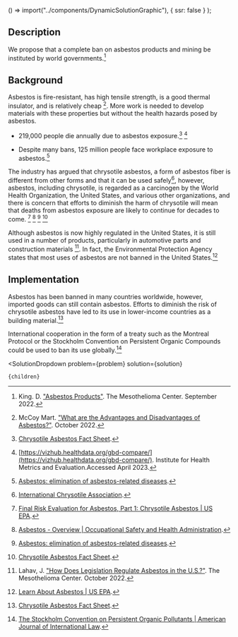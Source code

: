 
  () => import("../components/DynamicSolutionGraphic"),
  { ssr: false }
);



## Description


We propose that a complete ban on asbestos products and mining be instituted by world governments.[^2]


## Background


Asbestos is fire-resistant, has high tensile strength, is a good thermal insulator, and is relatively cheap [^3]. More work is needed to develop materials with these properties but without the health hazards posed by asbestos.


- 219,000 people die annually due to asbestos exposure.[^"4"] [^"5"]


- Despite many bans, 125 million people face workplace exposure to asbestos.[^"10"]


The industry has argued that chrysotile asbestos, a form of asbestos fiber is different from other forms and that it can be used safely[^"6"], however, asbestos, including chrysotile, is regarded as a carcinogen by the World Health Organization, the United States, and various other organizations, and there is concern that efforts to diminish the harm of chrysotile will mean that deaths from asbestos exposure are likely to continue for decades to come. [^"9"] [^"7"] [^"10"] [^"4"]


Although asbestos is now highly regulated in the United States, it is still used in a number of products, particularly in automotive parts and construction materials [^1]. In fact, the Environmental Protection Agency states that most uses of asbestos are not banned in the United States.[^"11"]


## Implementation


Asbestos has been banned in many countries worldwide, however, imported goods can still contain asbestos. Efforts to diminish the risk of chrysotile asbestos have led to its use in lower-income countries as a building material.[^"4"]


International cooperation in the form of a treaty such as the Montreal Protocol or the Stockholm Convention on Persistent Organic Compounds could be used to ban its use globally.[^"12"]










[^1]: Lahav, J. ["How Does Legislation Regulate Asbestos in the U.S.?"](https://www.asbestos.com/mesothelioma-lawyer/legislation/). The Mesothelioma Center. October 2022.


[^2]: King. D. ["Asbestos Products"](https://www.asbestos.com/products/). The Mesothelioma Center. September 2022.


[^3]: McCoy Mart. ["What are the Advantages and Disadvantages of Asbestos?"](https://mccoymart.com/post/advantages-disadvantages-asbestos/). October 2022.


[^"4"]:  [Chrysotile Asbestos Fact Sheet](https://www.asbestossafety.gov.au/find-out-about-asbestos/asbestos-safety-information/chrysotile-asbestos-fact-sheet).


[^"5"]:  [https://vizhub.healthdata.org/gbd-compare/](https://vizhub.healthdata.org/gbd-compare/). Institute for Health Metrics and Evaluation.Accessed April 2023.


[^"6"]:  [International Chrysotile Association](https://chrysotileassociation.com/).


[^"7"]:  [Asbestos - Overview | Occupational Safety and Health Administration](https://www.osha.gov/asbestos).


[^"8"]:  [Non-asbestiform elongate mineral particles and mesothelioma risk: Human and experimental evidence - ScienceDirect](https://www.sciencedirect.com/science/article/pii/S0013935122019053).


[^"9"]:  [Final Risk Evaluation for Asbestos, Part 1: Chrysotile Asbestos | US EPA](https://www.epa.gov/assessing-and-managing-chemicals-under-tsca/final-risk-evaluation-asbestos-part-1-chrysotile).


[^"10"]:  [Asbestos: elimination of asbestos-related diseases](https://www.who.int/news-room/fact-sheets/detail/asbestos-elimination-of-asbestos-related-diseases).


[^"11"]:  [Learn About Asbestos | US EPA](https://www.epa.gov/asbestos/learn-about-asbestos).

[^"12"]: [The Stockholm Convention on Persistent Organic Pollutants | American Journal of International Law](https://www.cambridge.org/core/journals/american-journal-of-international-law/article/abs/stockholm-convention-on-persistent-organic-pollutants/47E6AE71CC66943C239D5383B2B935C0).


  <SolutionDropdown 
    problem={problem} 
    solution={solution}
  >
    {children}
  </SolutionDropdown>